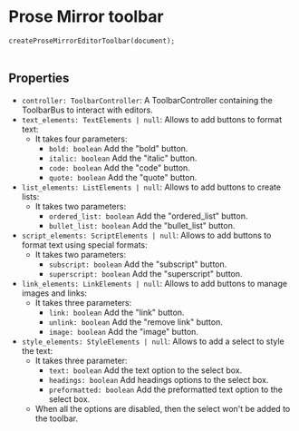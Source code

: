 
<Meta of={ToolbarStories}/>

# Prose Mirror toolbar

<code>createProseMirrorEditorToolbar(document);</code><br/><br/>

## Properties
- <code>controller: ToolbarController</code>: A ToolbarController containing the ToolbarBus to interact with editors.
- <code>text_elements: TextElements | null</code>: Allows to add buttons to format text:
    - It takes four parameters:
        - <code>bold: boolean</code> Add the "bold" button.
        - <code>italic: boolean</code> Add the "italic" button.
        - <code>code: boolean</code> Add the "code" button.
        - <code>quote: boolean</code> Add the "quote" button.
- <code>list_elements: ListElements | null</code>: Allows to add buttons to create lists:
    - It takes two parameters:
        - <code>ordered_list: boolean</code> Add the "ordered_list" button.
        - <code>bullet_list: boolean</code> Add the "bullet_list" button.
- <code>script_elements: ScriptElements | null</code>: Allows to add buttons to format text using special formats:
    - It takes two parameters:
        - <code>subscript: boolean</code> Add the "subscript" button.
        - <code>superscript: boolean</code> Add the "superscript" button.
- <code>link_elements: LinkElements | null</code>: Allows to add buttons to manage images and links:
    - It takes three parameters:
        - <code>link: boolean</code> Add the "link" button.
        - <code>unlink: boolean</code> Add the "remove link" button.
        - <code>image: boolean</code> Add the "image" button.
- <code>style_elements: StyleElements | null</code>: Allows to add a select to style the text:
    - It takes three parameter:
        - <code>text: boolean</code> Add the text option to the select box.
        - <code>headings: boolean</code> Add headings options to the select box.
        - <code>preformatted: boolean</code> Add the preformatted text option to the select box.
    - When all the options are disabled, then the select won't be added to the toolbar.

<Canvas withToolbar={true} of={ToolbarStories.ProseMirrorEditorToolbar}></Canvas>

<Controls></Controls>
